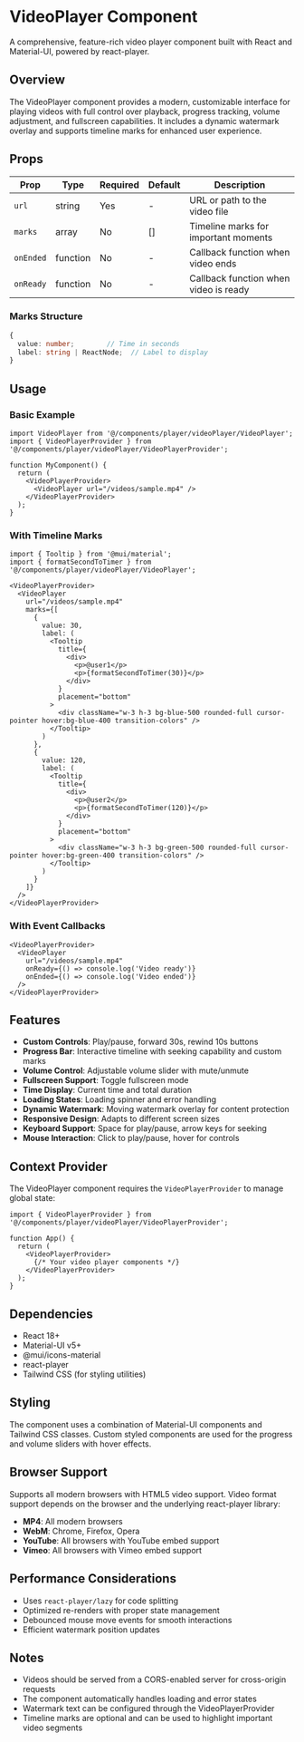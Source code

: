 # VideoPlayer Component

A comprehensive, feature-rich video player component built with React and Material-UI, powered by react-player.

## Overview

The VideoPlayer component provides a modern, customizable interface for playing videos with full control over playback, progress tracking, volume adjustment, and fullscreen capabilities. It includes a dynamic watermark overlay and supports timeline marks for enhanced user experience.

## Props

| Prop | Type | Required | Default | Description |
|------|------|----------|---------|-------------|
| `url` | string | Yes | - | URL or path to the video file |
| `marks` | array | No | [] | Timeline marks for important moments |
| `onEnded` | function | No | - | Callback function when video ends |
| `onReady` | function | No | - | Callback function when video is ready |

### Marks Structure

```typescript
{
  value: number;        // Time in seconds
  label: string | ReactNode;  // Label to display
}
```

## Usage

### Basic Example

```tsx
import VideoPlayer from '@/components/player/videoPlayer/VideoPlayer';
import { VideoPlayerProvider } from '@/components/player/videoPlayer/VideoPlayerProvider';

function MyComponent() {
  return (
    <VideoPlayerProvider>
      <VideoPlayer url="/videos/sample.mp4" />
    </VideoPlayerProvider>
  );
}
```

### With Timeline Marks

```tsx
import { Tooltip } from '@mui/material';
import { formatSecondToTimer } from '@/components/player/videoPlayer/VideoPlayer';

<VideoPlayerProvider>
  <VideoPlayer 
    url="/videos/sample.mp4"
    marks={[
      { 
        value: 30, 
        label: (
          <Tooltip
            title={
              <div>
                <p>@user1</p>
                <p>{formatSecondToTimer(30)}</p>
              </div>
            }
            placement="bottom"
          >
            <div className="w-3 h-3 bg-blue-500 rounded-full cursor-pointer hover:bg-blue-400 transition-colors" />
          </Tooltip>
        )
      },
      { 
        value: 120, 
        label: (
          <Tooltip
            title={
              <div>
                <p>@user2</p>
                <p>{formatSecondToTimer(120)}</p>
              </div>
            }
            placement="bottom"
          >
            <div className="w-3 h-3 bg-green-500 rounded-full cursor-pointer hover:bg-green-400 transition-colors" />
          </Tooltip>
        )
      }
    ]}
  />
</VideoPlayerProvider>
```

### With Event Callbacks

```tsx
<VideoPlayerProvider>
  <VideoPlayer 
    url="/videos/sample.mp4"
    onReady={() => console.log('Video ready')}
    onEnded={() => console.log('Video ended')}
  />
</VideoPlayerProvider>
```

## Features

- **Custom Controls**: Play/pause, forward 30s, rewind 10s buttons
- **Progress Bar**: Interactive timeline with seeking capability and custom marks
- **Volume Control**: Adjustable volume slider with mute/unmute
- **Fullscreen Support**: Toggle fullscreen mode
- **Time Display**: Current time and total duration
- **Loading States**: Loading spinner and error handling
- **Dynamic Watermark**: Moving watermark overlay for content protection
- **Responsive Design**: Adapts to different screen sizes
- **Keyboard Support**: Space for play/pause, arrow keys for seeking
- **Mouse Interaction**: Click to play/pause, hover for controls

## Context Provider

The VideoPlayer component requires the `VideoPlayerProvider` to manage global state:

```tsx
import { VideoPlayerProvider } from '@/components/player/videoPlayer/VideoPlayerProvider';

function App() {
  return (
    <VideoPlayerProvider>
      {/* Your video player components */}
    </VideoPlayerProvider>
  );
}
```

## Dependencies

- React 18+
- Material-UI v5+
- @mui/icons-material
- react-player
- Tailwind CSS (for styling utilities)

## Styling

The component uses a combination of Material-UI components and Tailwind CSS classes. Custom styled components are used for the progress and volume sliders with hover effects.

## Browser Support

Supports all modern browsers with HTML5 video support. Video format support depends on the browser and the underlying react-player library:

- **MP4**: All modern browsers
- **WebM**: Chrome, Firefox, Opera
- **YouTube**: All browsers with YouTube embed support
- **Vimeo**: All browsers with Vimeo embed support

## Performance Considerations

- Uses `react-player/lazy` for code splitting
- Optimized re-renders with proper state management
- Debounced mouse move events for smooth interactions
- Efficient watermark position updates

## Notes

- Videos should be served from a CORS-enabled server for cross-origin requests
- The component automatically handles loading and error states
- Watermark text can be configured through the VideoPlayerProvider
- Timeline marks are optional and can be used to highlight important video segments